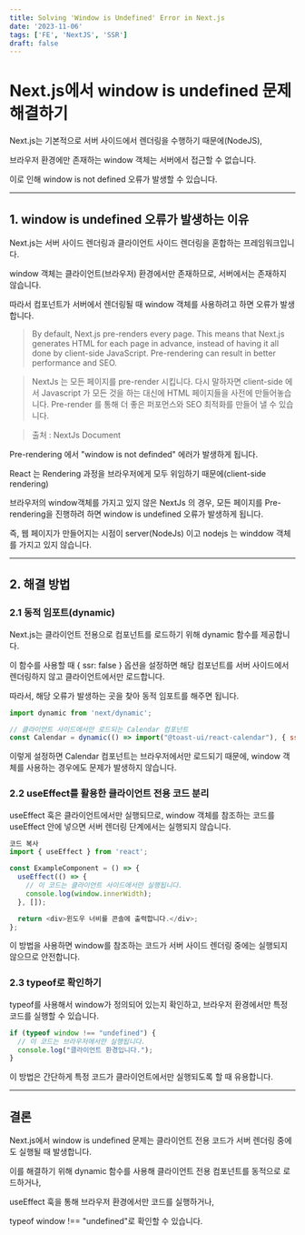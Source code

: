 ```yaml
---
title: Solving 'Window is Undefined' Error in Next.js
date: '2023-11-06'
tags: ['FE', 'NextJS', 'SSR']
draft: false
---
```


# Next.js에서 window is undefined 문제 해결하기

Next.js는 기본적으로 서버 사이드에서 렌더링을 수행하기 때문에(NodeJS),

브라우저 환경에만 존재하는 window 객체는 서버에서 접근할 수 없습니다.

이로 인해 window is not defined 오류가 발생할 수 있습니다.

---

## 1. window is undefined 오류가 발생하는 이유

Next.js는 서버 사이드 렌더링과 클라이언트 사이드 렌더링을 혼합하는 프레임워크입니다.

window 객체는 클라이언트(브라우저) 환경에서만 존재하므로, 서버에서는 존재하지 않습니다.

따라서 컴포넌트가 서버에서 렌더링될 때 window 객체를 사용하려고 하면 오류가 발생합니다.

> By default, Next.js pre-renders every page.
This means that Next.js generates HTML for each page in advance, instead of having it all done by client-side JavaScript. 
Pre-rendering can result in better performance and SEO.

>NextJs 는 모든 페이지를 pre-render 시킵니다.
다시 말하자면 client-side 에서 Javascript 가 모든 것을 하는 대신에 HTML 페이지들을 사전에 만들어놓습니다.
Pre-render 를 통해 더 좋은 퍼포먼스와 SEO 최적화를 만들어 낼 수 있습니다.

>출처 : NextJs Document

Pre-rendering 에서 "window is not definded" 에러가 발생하게 됩니다.

React 는 Rendering 과정을 브라우저에게 모두 위임하기 때문에(client-side rendering)

브라우저의 window객체를 가지고 있지 않은 NextJs 의 경우, 모든 페이지를 Pre-rendering을 진행하려 하면 window is undefined 오류가 발생하게 됩니다.

즉, 웹 페이지가 만들어지는 시점이 server(NodeJs) 이고 nodejs 는 winddow 객체를 가지고 있지 않습니다. 

---

## 2. 해결 방법

### 2.1 동적 임포트(dynamic)

Next.js는 클라이언트 전용으로 컴포넌트를 로드하기 위해 dynamic 함수를 제공합니다.

이 함수를 사용할 때 { ssr: false } 옵션을 설정하면 해당 컴포넌트를 서버 사이드에서 렌더링하지 않고 클라이언트에서만 로드합니다.

따라서, 해당 오류가 발생하는 곳을 찾아 동적 임포트를 해주면 됩니다.
    
```javascript
import dynamic from 'next/dynamic';    

// 클라이언트 사이드에서만 로드되는 Calendar 컴포넌트
const Calendar = dynamic(() => import("@toast-ui/react-calendar"), { ssr: false });
```

이렇게 설정하면 Calendar 컴포넌트는 브라우저에서만 로드되기 때문에, window 객체를 사용하는 경우에도 문제가 발생하지 않습니다.

### 2.2 useEffect를 활용한 클라이언트 전용 코드 분리

useEffect 훅은 클라이언트에서만 실행되므로, window 객체를 참조하는 코드를 useEffect 안에 넣으면 서버 렌더링 단계에서는 실행되지 않습니다.

```javascript
코드 복사
import { useEffect } from 'react';

const ExampleComponent = () => {
  useEffect(() => {
    // 이 코드는 클라이언트 사이드에서만 실행됩니다.
    console.log(window.innerWidth);
  }, []);

  return <div>윈도우 너비를 콘솔에 출력합니다.</div>;
};
```

이 방법을 사용하면 window를 참조하는 코드가 서버 사이드 렌더링 중에는 실행되지 않으므로 안전합니다.

### 2.3 typeof로 확인하기

typeof를 사용해서 window가 정의되어 있는지 확인하고, 브라우저 환경에서만 특정 코드를 실행할 수 있습니다.

``` javascript
if (typeof window !== "undefined") {
  // 이 코드는 브라우저에서만 실행됩니다.
  console.log("클라이언트 환경입니다.");
}
```
이 방법은 간단하게 특정 코드가 클라이언트에서만 실행되도록 할 때 유용합니다.

--- 

## 결론

Next.js에서 window is undefined 문제는 클라이언트 전용 코드가 서버 렌더링 중에도 실행될 때 발생합니다.

이를 해결하기 위해 dynamic 함수를 사용해 클라이언트 전용 컴포넌트를 동적으로 로드하거나,

useEffect 훅을 통해 브라우저 환경에서만 코드를 실행하거나,

typeof window !== "undefined"로 확인할 수 있습니다.

